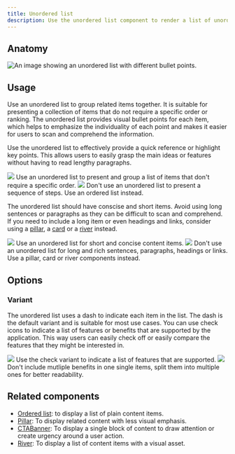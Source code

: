 ```yaml
---
title: Unordered list
description: Use the unordered list component to render a list of unordered items.
---
```



## Anatomy

![An image showing an unordered list with different bullet points.](https://github.com/primer/brand/assets/912236/646a4719-dddf-47f5-9b34-85f6addb828e)

## Usage

Use an unordered list to group related items together. It is suitable for presenting a collection of items that do not require a specific order or ranking. The unordered list provides visual bullet points for each item, which helps to emphasize the individuality of each point and makes it easier for users to scan and comprehend the information.

Use the unordered list to effectively provide a quick reference or highlight key points. This allows users to easily grasp the main ideas or features without having to read lengthy paragraphs.

<DoDontContainer>
  <Do>
    <img src="https://github.com/primer/brand/assets/912236/3893c4f5-2ae8-4ca8-a23f-f76dd02de752" />
    <Caption>
      Use an unordered list to present and group a list of items that don't
      require a specific order.
    </Caption>
  </Do>
  <Dont>
    <img src="https://github.com/primer/brand/assets/912236/8c2399a3-3b1b-4b7a-b917-f14499eefd9d" />
    <Caption>
      Don't use an unordered list to present a sequence of steps. Use an ordered
      list instead.
    </Caption>
  </Dont>
</DoDontContainer>

The unordered list should have conscise and short items. Avoid using long sentences or paragraphs as they can be difficult to scan and comprehend. If you need to include a long item or even headings and links, consider using a [pillar](/components/River), a [card](/components/Card) or a [river](/components/River) instead.

<DoDontContainer>
  <Do>
    <img src="https://github.com/primer/brand/assets/912236/e4f81d21-86b9-41dc-9aa5-b4ee17f9ac8d" />
    <Caption>
      Use an unordered list for short and concise content items.
    </Caption>
  </Do>
  <Dont>
    <img src="https://github.com/primer/brand/assets/912236/b656a10c-4e2f-4600-9a1f-46a1f4cdd98c" />
    <Caption>
      Don't use an unordered list for long and rich sentences, paragraphs,
      headings or links. Use a pillar, card or river components instead.
    </Caption>
  </Dont>
</DoDontContainer>

## Options

### Variant

The unordered list uses a dash to indicate each item in the list. The dash is the default variant and is suitable for most use cases. You can use check icons to indicate a list of features or benefits that are supported by the application. This way users can easily check off or easily compare the features that they might be interested in.

<DoDontContainer>
  <Do>
    <img src="https://github.com/primer/brand/assets/912236/afd68e16-0345-4085-b549-82647ca8136a" />
    <Caption>
      Use the check variant to indicate a list of features that are supported.
    </Caption>
  </Do>
  <Dont>
    <img src="https://github.com/primer/brand/assets/912236/7d8ddb4b-1a37-4b7b-a773-1eaeb9027d46" />
    <Caption>
      Don't include mutliple benefits in one single items, split them into
      multiple ones for better readability.
    </Caption>
  </Dont>
</DoDontContainer>

## Related components

- [Ordered list](/components/OrderedList): to display a list of plain content items.
- [Pillar](/components/Pillar): To display related content with less visual emphasis.
- [CTABanner](/components/CTABanner): To display a single block of content to draw attention or create urgency around a user action.
- [River](/components/River): To display a list of content items with a visual asset.

